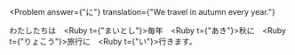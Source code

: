
<Problem
  answer={"に"}
  translation={"We travel in autumn every year."}
>
  わたしたちは　<Ruby t={"まいとし"}>毎年</Ruby>　<Ruby t={"あき"}>秋</Ruby><Hide>に</Hide>　<Ruby t={"りょこう"}>旅行</Ruby>に　<Ruby t={"い"}>行</Ruby>きます。
</Problem>